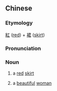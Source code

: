 {{also|红裙}}
==Chinese==
{{zh-forms|s=红裙}}

===Etymology===
[[紅]] ([[red]]) + [[裙]] ([[skirt]])

===Pronunciation===
{{zh-pron
|m=hóngqún
|cat=n
}}

===Noun===
{{zh-noun}}

# {{lb|zh|literary}} a [[red]] [[skirt]]
# {{lb|zh|archaic}} a [[beautiful]] [[woman]]